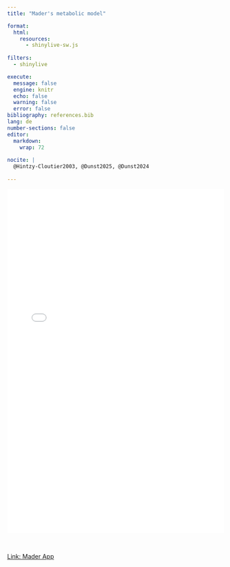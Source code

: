 ```yaml
---
title: "Mader's metabolic model"

format:
  html:
    resources: 
      - shinylive-sw.js
      
filters:
  - shinylive

execute:
  message: false
  engine: knitr
  echo: false
  warning: false
  error: false
bibliography: references.bib
lang: de
number-sections: false
editor: 
  markdown: 
    wrap: 72
    
nocite: |
  @Hintzy-Cloutier2003, @Dunst2025, @Dunst2024
    
---
```


<div style="position: relative; width: 100%; height: 800px;">
  <iframe src="Mader_App2.html" style="position: absolute; width: 100%; height: 100%; border: none;"></iframe>
</div>

<br>

[Link: Mader App](/Mader_App2.html)